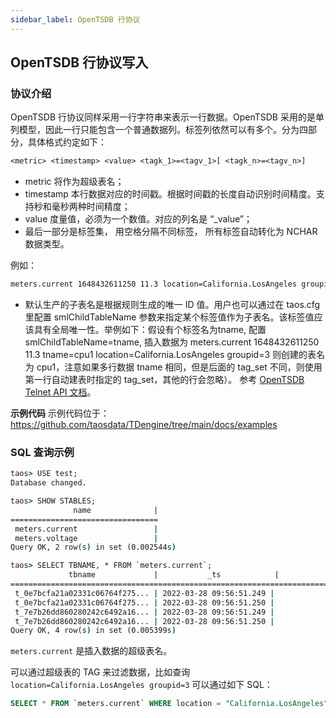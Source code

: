 ```yaml
---
sidebar_label: OpenTSDB 行协议
---
```


## OpenTSDB 行协议写入


### 协议介绍

OpenTSDB 行协议同样采用一行字符串来表示一行数据。OpenTSDB 采用的是单列模型，因此一行只能包含一个普通数据列。标签列依然可以有多个。分为四部分，具体格式约定如下：

```txt
<metric> <timestamp> <value> <tagk_1>=<tagv_1>[ <tagk_n>=<tagv_n>]
```

- metric 将作为超级表名；
- timestamp 本行数据对应的时间戳。根据时间戳的长度自动识别时间精度。支持秒和毫秒两种时间精度；
- value 度量值，必须为一个数值。对应的列名是 “\_value”；
- 最后一部分是标签集， 用空格分隔不同标签， 所有标签自动转化为 NCHAR 数据类型。

例如：

```txt
meters.current 1648432611250 11.3 location=California.LosAngeles groupid=3
```

- 默认生产的子表名是根据规则生成的唯一 ID 值。用户也可以通过在 taos.cfg 里配置 smlChildTableName 参数来指定某个标签值作为子表名。该标签值应该具有全局唯一性。举例如下：假设有个标签名为tname, 配置 smlChildTableName=tname, 插入数据为 meters.current 1648432611250 11.3 tname=cpu1 location=California.LosAngeles groupid=3 则创建的表名为 cpu1，注意如果多行数据 tname 相同，但是后面的 tag_set 不同，则使用第一行自动建表时指定的 tag_set，其他的行会忽略）。
  参考 [OpenTSDB Telnet API 文档](http://opentsdb.net/docs/build/html/api_telnet/put.html)。

**示例代码**
示例代码位于：https://github.com/taosdata/TDengine/tree/main/docs/examples

### SQL 查询示例

```cmd
taos> USE test;
Database changed.

taos> SHOW STABLES;
              name              |
=================================
 meters.current                 |
 meters.voltage                 |
Query OK, 2 row(s) in set (0.002544s)

taos> SELECT TBNAME, * FROM `meters.current`;
             tbname             |           _ts            |           _value           | groupid |            location            |
==================================================================================================================================
 t_0e7bcfa21a02331c06764f275... | 2022-03-28 09:56:51.249 |              10.800000000 | 3       | California.LosAngeles                |
 t_0e7bcfa21a02331c06764f275... | 2022-03-28 09:56:51.250 |              11.300000000 | 3       | California.LosAngeles                |
 t_7e7b26dd860280242c6492a16... | 2022-03-28 09:56:51.249 |              10.300000000 | 2       | California.SanFrancisco               |
 t_7e7b26dd860280242c6492a16... | 2022-03-28 09:56:51.250 |              12.600000000 | 2       | California.SanFrancisco               |
Query OK, 4 row(s) in set (0.005399s)
```

`meters.current` 是插入数据的超级表名。

可以通过超级表的 TAG 来过滤数据，比如查询 `location=California.LosAngeles groupid=3` 可以通过如下 SQL：

```sql
SELECT * FROM `meters.current` WHERE location = "California.LosAngeles" AND groupid = 3;
```
